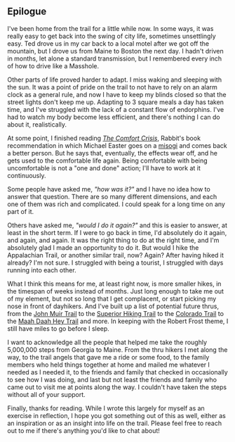 ---
---
## Epilogue
I've been home from the trail for a little while now. In some ways, it was really easy to get back into the swing of city life, sometimes unsettlingly easy. Ted drove us in my car back to a local motel after we got off the mountain, but I drove us from Maine to Boston the next day. I hadn't driven in months, let alone a standard transmission, but I remembered every inch of how to drive like a Masshole.

Other parts of life proved harder to adapt. I miss waking and sleeping with the sun. It was a point of pride on the trail to not have to rely on an alarm clock as a general rule, and now I have to keep my blinds closed so that the street lights don't keep me up. Adapting to 3 square meals a day has taken time, and I've struggled with the lack of a constant flow of endorphins. I've had to watch my body become less efficient, and there's nothing I can do about it, realistically.

At some point, I finished reading *[The Comfort Crisis](https://www.goodreads.com/book/show/55120630-the-comfort-crisis)*, Rabbit's book recommendation in which Michael Easter goes on a [misogi](https://www.twopct.com/p/whats-your-misogi) and comes back a better person. But he says that, eventually, the effects wear off, and he gets used to the comfortable life again. Being comfortable with being uncomfortable is not a "one and done" action; I'll have to work at it continuously.

Some people have asked me, *"how was it?"* and I have no idea how to answer that question. There are so many different dimensions, and each one of them was rich and complicated. I could speak for a long time on any part of it.

Others have asked me, *"would I do it again?"* and this is easier to answer, at least in the short term. If I were to go back in time, I'd absolutely do it again, and again, and again. It was the right thing to do at the right time, and I'm absolutely glad I made an opportunity to do it. But would I hike the Appalachian Trail, or another similar trail, now? Again? After having hiked it already? I'm not sure. I struggled with being a tourist, I struggled with days running into each other.

What I think this means for me, at least right now, is more smaller hikes, in the timespan of weeks instead of months. Just long enough to take me out of my element, but not so long that I get complacent, or start picking my nose in front of dayhikers. And I've built up a list of potential future thrus, from the [John Muir Trail](https://www.pcta.org/discover-the-trail/john-muir-trail/) to the [Superior Hiking Trail](https://superiorhiking.org/) to the [Colorado Trail](https://coloradotrail.org/) to the [Maah Daah Hey Trail](https://mdhta.com/) and more. In keeping with the Robert Frost theme, I still have miles to go before I sleep.

I want to acknowledge all the people that helped me take the roughly 5,000,000 steps from Georgia to Maine. From the thru hikers I met along the way, to the trail angels that gave me a ride or some food, to the family members who held things together at home and mailed me whatever I needed as I needed it, to the friends and family that checked in occasionally to see how I was doing, and last but not least the friends and family who came out to visit me at points along the way. I couldn't have taken the steps without all of your support.

Finally, thanks for reading. While I wrote this largely for myself as an exercise in reflection, I hope you got something out of this as well, either as an inspiration or as an insight into life on the trail. Please feel free to reach out to me if there's anything you'd like to chat about!

